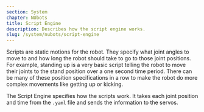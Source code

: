 ```yaml
---
section: System
chapter: NUbots
title: Script Engine
description: Describes how the script engine works.
slug: /system/nubots/script-engine
---
```


Scripts are static motions for the robot. They specify what joint angles to move to and how long the robot should take to go to those joint positions. For example, standing up is a very basic script telling the robot to move their joints to the stand position over a one second time period. There can be many of these position specifications in a row to make the robot do more complex movements like getting up or kicking.

The Script Engine specifies how the scripts work. It takes each joint position and time from the `.yaml` file and sends the information to the servos.
